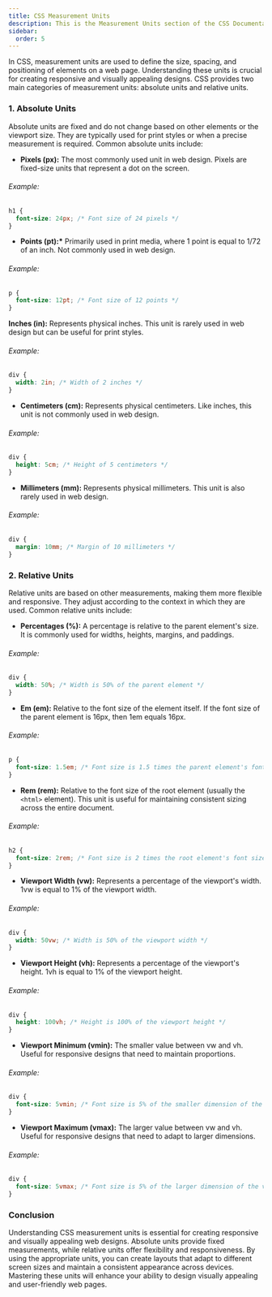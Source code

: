 ```yaml
---
title: CSS Measurement Units
description: This is the Measurement Units section of the CSS Documentation
sidebar:
  order: 5
---
```


In CSS, measurement units are used to define the size, spacing, and positioning of elements on a web page. Understanding these units is crucial for creating responsive and visually appealing designs. CSS provides two main categories of measurement units: absolute units and relative units.

### 1. Absolute Units

Absolute units are fixed and do not change based on other elements or the viewport size. They are typically used for print styles or when a precise measurement is required. Common absolute units include:

- **Pixels (px):** The most commonly used unit in web design. Pixels are fixed-size units that represent a dot on the screen.

###### Example:

```css
h1 {
  font-size: 24px; /* Font size of 24 pixels */
}
```

- **Points (pt):\*** Primarily used in print media, where 1 point is equal to 1/72 of an inch. Not commonly used in web design.

###### Example:

```css
p {
  font-size: 12pt; /* Font size of 12 points */
}
```

**Inches (in):** Represents physical inches. This unit is rarely used in web design but can be useful for print styles.

###### Example:

```css
div {
  width: 2in; /* Width of 2 inches */
}
```

- **Centimeters (cm):** Represents physical centimeters. Like inches, this unit is not commonly used in web design.

###### Example:

```css
div {
  height: 5cm; /* Height of 5 centimeters */
}
```

- **Millimeters (mm):** Represents physical millimeters. This unit is also rarely used in web design.

###### Example:

```css
div {
  margin: 10mm; /* Margin of 10 millimeters */
}
```

### 2. Relative Units

Relative units are based on other measurements, making them more flexible and responsive. They adjust according to the context in which they are used. Common relative units include:

- **Percentages (%):** A percentage is relative to the parent element's size. It is commonly used for widths, heights, margins, and paddings.

###### Example:

```css
div {
  width: 50%; /* Width is 50% of the parent element */
}
```

- **Em (em):** Relative to the font size of the element itself. If the font size of the parent element is 16px, then 1em equals 16px.

###### Example:

```css
p {
  font-size: 1.5em; /* Font size is 1.5 times the parent element's font size */
}
```

- **Rem (rem):** Relative to the font size of the root element (usually the `<html>` element). This unit is useful for maintaining consistent sizing across the entire document.

###### Example:

```css
h2 {
  font-size: 2rem; /* Font size is 2 times the root element's font size */
}
```

- **Viewport Width (vw):** Represents a percentage of the viewport's width. 1vw is equal to 1% of the viewport width.

###### Example:

```css
div {
  width: 50vw; /* Width is 50% of the viewport width */
}
```

- **Viewport Height (vh):** Represents a percentage of the viewport's height. 1vh is equal to 1% of the viewport height.

###### Example:

```css
div {
  height: 100vh; /* Height is 100% of the viewport height */
}
```

- **Viewport Minimum (vmin):** The smaller value between vw and vh. Useful for responsive designs that need to maintain proportions.

###### Example:

```css
div {
  font-size: 5vmin; /* Font size is 5% of the smaller dimension of the viewport */
}
```

- **Viewport Maximum (vmax):** The larger value between vw and vh. Useful for responsive designs that need to adapt to larger dimensions.

###### Example:

```css
div {
  font-size: 5vmax; /* Font size is 5% of the larger dimension of the viewport */
}
```

### Conclusion

Understanding CSS measurement units is essential for creating responsive and visually appealing web designs. Absolute units provide fixed measurements, while relative units offer flexibility and responsiveness. By using the appropriate units, you can create layouts that adapt to different screen sizes and maintain a consistent appearance across devices. Mastering these units will enhance your ability to design visually appealing and user-friendly web pages.
